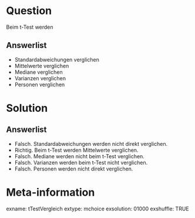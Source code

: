 Question 
======== 

Beim t-Test werden

Answerlist
----------

* Standardabweichungen verglichen 
* Mittelwerte verglichen 
* Mediane verglichen 
* Varianzen verglichen 
* Personen verglichen 

Solution
========

Answerlist
----------

* Falsch. Standardabweichungen werden nicht direkt verglichen.
* Richtig. Beim t-Test werden Mittelwerte verglichen.
* Falsch. Mediane werden nicht beim t-Test verglichen.
* Falsch. Varianzen werden beim t-Test nicht verglichen.
* Falsch. Personen werden nicht direkt verglichen.

Meta-information
================
exname: tTestVergleich
extype: mchoice 
exsolution: 01000
exshuffle: TRUE
